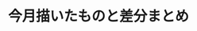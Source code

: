 ---
artistId: "Funa"
title: "今月描いたものと差分まとめ"
description: "正月に泊りに来た従弟"
thumbnail: "https://ik.imagekit.io/dgfwhfvkn/kemono/Funa/7367939/%E4%BB%8A%E6%9C%88%E6%8F%8F%E3%81%84%E3%81%9F%E3%82%82%E3%81%AE%E3%81%A8%E5%B7%AE%E5%88%86%E3%81%BE%E3%81%A8%E3%82%81%207_iKE72El9J.avif?updatedAt=1737717005506"
images:
  - url: "https://ik.imagekit.io/dgfwhfvkn/kemono/Funa/7367939/%E4%BB%8A%E6%9C%88%E6%8F%8F%E3%81%84%E3%81%9F%E3%82%82%E3%81%AE%E3%81%A8%E5%B7%AE%E5%88%86%E3%81%BE%E3%81%A8%E3%82%81%207_iKE72El9J.avif?updatedAt=1737717005506"
    isNSFW: false
  - url: "https://ik.imagekit.io/dgfwhfvkn/kemono/Funa/7367939/%E4%BB%8A%E6%9C%88%E6%8F%8F%E3%81%84%E3%81%9F%E3%82%82%E3%81%AE%E3%81%A8%E5%B7%AE%E5%88%86%E3%81%BE%E3%81%A8%E3%82%81%208_uzDsrNrge.avif?updatedAt=1737717005779"
    isNSFW: true
platform: "Fanbox"
type: "gallery"
publishDate: "2024-01-28"
updateDate: "2024-01-28"
isNSFW: true
tier: "エクストラプラン"
---